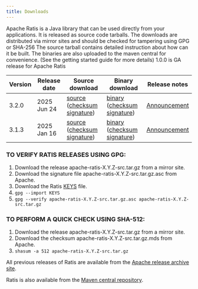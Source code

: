 ```yaml
---
title: Downloads
---
```


Apache Ratis is a Java library that can be used directly from your applications. It is released as source code tarballs. The downloads are distributed via mirror sites and should be checked for tampering using GPG or SHA-256 The source tarball contains detailed instruction about how can it be built. The binaries are also uploaded to the maven central for convenience. (See the getting started guide for more details) 1.0.0 is GA release for Apache Ratis

| Version | Release date | Source download | Binary download | Release notes |
| --- | --- | --- | --- | --- |
| 3.2.0 | 2025 Jun 24 | [source](https://www.apache.org/dyn/closer.cgi/ratis/3.2.0/apache-ratis-3.2.0-src.tar.gz) ([checksum](https://downloads.apache.org/ratis/3.2.0/apache-ratis-3.2.0-src.tar.gz.sha512) [signature](https://downloads.apache.org/ratis/3.2.0/apache-ratis-3.2.0-src.tar.gz.asc)) | [binary](https://www.apache.org/dyn/closer.cgi/ratis/3.2.0/apache-ratis-3.2.0-bin.tar.gz) ([checksum](https://downloads.apache.org/ratis/3.2.0/apache-ratis-3.2.0-bin.tar.gz.sha512) [signature](https://downloads.apache.org/ratis/3.2.0/apache-ratis-3.2.0-bin.tar.gz.asc)) | [Announcement](https://blogs.apache.org/ratis/entry/apache-ratis-3-2-0) |
| 3.1.3 | 2025 Jan 16 | [source](https://www.apache.org/dyn/closer.cgi/ratis/3.1.3/apache-ratis-3.1.3-src.tar.gz) ([checksum](https://downloads.apache.org/ratis/3.1.3/apache-ratis-3.1.3-src.tar.gz.sha512) [signature](https://downloads.apache.org/ratis/3.1.3/apache-ratis-3.1.3-src.tar.gz.asc)) | [binary](https://www.apache.org/dyn/closer.cgi/ratis/3.1.3/apache-ratis-3.1.3-bin.tar.gz) ([checksum](https://downloads.apache.org/ratis/3.1.3/apache-ratis-3.1.3-bin.tar.gz.sha512) [signature](https://downloads.apache.org/ratis/3.1.3/apache-ratis-3.1.3-bin.tar.gz.asc)) | [Announcement](https://blogs.apache.org/ratis/entry/apache-ratis-3-1-3) |

### TO VERIFY RATIS RELEASES USING GPG:

1.  Download the release apache-ratis-X.Y.Z-src.tar.gz from a mirror site.
2.  Download the signature file apache-ratis-X.Y.Z-src.tar.gz.asc from Apache.
3.  Download the Ratis [KEYS](https://downloads.apache.org/ratis/KEYS) file.
4.  `gpg --import KEYS`
5.  `gpg --verify apache-ratis-X.Y.Z-src.tar.gz.asc apache-ratis-X.Y.Z-src.tar.gz`

### TO PERFORM A QUICK CHECK USING SHA-512:

1.  Download the release apache-ratis-X.Y.Z-src.tar.gz from a mirror site.
2.  Download the checksum apache-ratis-X.Y.Z-src.tar.gz.mds from Apache.
3.  `shasum -a 512 apache-ratis-X.Y.Z-src.tar.gz`

All previous releases of Ratis are available from the [Apache release archive site](https://archive.apache.org/dist/ratis/).

Ratis is also available from the [Maven central repository](https://search.maven.org/search?q=g:org.apache.ratis).